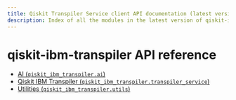 ```yaml
---
title: Qiskit Transpiler Service client API documentation (latest version)
description: Index of all the modules in the latest version of qiskit-ibm-transpiler.
---
```


# qiskit-ibm-transpiler API reference

*   [AI (`qiskit_ibm_transpiler.ai`)](ai)
*   [Qiskit IBM Transpiler (`qiskit_ibm_transpiler.transpiler_service`)](transpiler_service)
*   [Utilities (`qiskit_ibm_transpiler.utils`)](utils)

